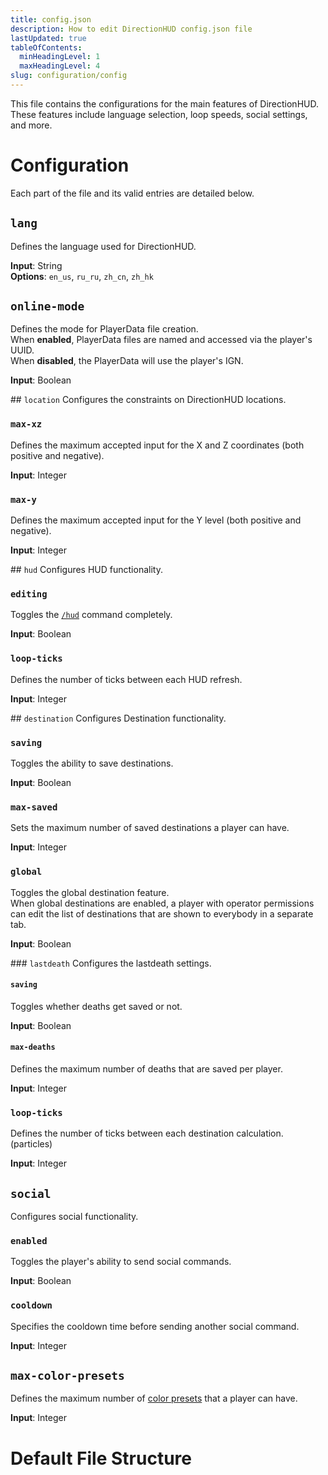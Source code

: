 ```yaml
---
title: config.json
description: How to edit DirectionHUD config.json file
lastUpdated: true
tableOfContents:
  minHeadingLevel: 1
  maxHeadingLevel: 4
slug: configuration/config
---
```


This file contains the configurations for the main features of DirectionHUD. 
These features include language selection, loop speeds, social settings, and more.

# Configuration 

Each part of the file and its valid entries are detailed below.

## <code>lang</code>
Defines the language used for DirectionHUD.
<p>
    <b>Input</b>: String<br/>
    <b>Options</b>:
    <code>en_us</code>,
    <code>ru_ru</code>,
    <code>zh_cn</code>,
    <code>zh_hk</code>
</p>

## <code>online-mode</code>
Defines the mode for PlayerData file creation. <br/>
When <b>enabled</b>, PlayerData files are named and accessed via the player's <tooltip term="UUID">UUID</tooltip>. <br/>
When <b>disabled</b>, the PlayerData will use the player's <tooltip term="IGN">IGN</tooltip>.

<p><b>Input</b>: Boolean</p>

<Card>
## <code>location</code>
Configures the constraints on DirectionHUD locations.

### <code>max-xz</code>
Defines the maximum accepted input for the X and Z coordinates (both positive and negative).
<p><b>Input</b>: Integer</p>

### <code>max-y</code>
Defines the maximum accepted input for the Y level (both positive and negative).
<p><b>Input</b>: Integer</p>
</Card>

<Card>
## <code>hud</code>
Configures HUD functionality.

### <code>editing</code>
Toggles the <a href="index.mdx"><code>/hud</code></a> command completely.
<p><b>Input</b>: Boolean</p>

### <code>loop-ticks</code>
Defines the number of ticks between each HUD refresh.
<p><b>Input</b>: Integer</p>

</Card>

<Card>
## <code>destination</code>
Configures Destination functionality.

### <code>saving</code>
Toggles the ability to save destinations.
<p><b>Input</b>: Boolean</p>

### <code>max-saved</code>
Sets the maximum number of saved destinations a player can have.
<p><b>Input</b>: Integer</p>

### <code>global</code>
Toggles the global destination feature. <br/>
When global destinations are enabled, a player with operator permissions can edit the list of destinations that are shown to everybody in a separate tab. <br/>
<p><b>Input</b>: Boolean</p>

<Card>
### <code>lastdeath</code>
Configures the lastdeath settings.

#### <code>saving</code>
Toggles whether deaths get saved or not.
<p><b>Input</b>: Boolean</p>

#### <code>max-deaths</code>
Defines the maximum number of deaths that are saved per player.
<p><b>Input</b>: Integer</p>

</Card>

### <code>loop-ticks</code>
Defines the number of ticks between each destination calculation. (particles)
<p><b>Input</b>: Integer</p>

</Card>

<Card>

## <code>social</code>
Configures social functionality.
### <code>enabled</code>
Toggles the player's ability to send social commands.
<p><b>Input</b>: Boolean</p>

### <code>cooldown</code>
Specifies the cooldown time before sending another social command.
<p><b>Input</b>: Integer</p>

</Card>

## <code>max-color-presets</code>
Defines the maximum number of <a href="index.mdx">color presets</a> that a player can have.
<p><b>Input</b>: Integer</p>

# Default File Structure


<Code code={importedCode} lang="json" title="config.json" />